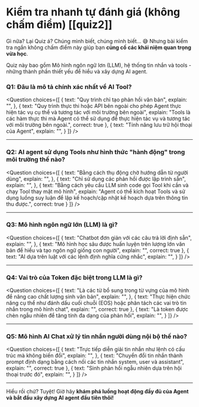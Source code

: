 # Kiểm tra nhanh tự đánh giá (không chấm điểm) [[quiz2]] 

Gì nữa? Lại Quiz á? Chúng mình biết, chúng mình biết... 😅 Nhưng bài kiểm tra ngắn không chấm điểm này giúp bạn **củng cố các khái niệm quan trọng vừa học**.

Quiz này bao gồm Mô hình ngôn ngữ lơn (LLM), hệ thống tin nhắn và tools - những thành phần thiết yếu để hiểu và xây dựng AI agent.

### Q1: Đâu là mô tả chính xác nhất về AI Tool?

<Question
choices={[
{
text: "Quy trình chỉ tạo phản hồi văn bản",
explain: "",
},
{
text: "Quy trình thực thi hoặc API bên ngoài cho phép Agent thực hiện tác vụ cụ thể và tương tác với môi trường bên ngoài",
explain: "Tools là các hàm thực thi mà Agent có thể sử dụng để thực hiện tác vụ và tương tác với môi trường bên ngoài.",
correct: true
},
{
text: "Tính năng lưu trữ hội thoại của Agent",
explain: "",
}
]}
/>

---

### Q2: AI agent sử dụng Tools như hình thức "hành động" trong môi trường thế nào?

<Question
choices={[
{
text: "Bằng cách thụ động chờ hướng dẫn từ người dùng",
explain: "",
},
{
text: "Chỉ sử dụng các phản hồi được lập trình sẵn",
explain: "",
},
{
text: "Bằng cách yêu cầu LLM sinh code gọi Tool khi cần và chạy Tool thay mặt mô hình",
explain: "Agent có thể kích hoạt Tools và sử dụng luồng suy luận để lập kế hoạch/cập nhật kế hoạch dựa trên thông tin thu được.",
correct: true
}
]}
/>

---

### Q3: Mô hình ngôn ngữ lớn (LLM) là gì?

<Question
choices={[
{
text: "Chatbot đơn giản với các câu trả lời định sẵn",
explain: "",
},
{
text: "Mô hình học sâu được huấn luyện trên lượng lớn văn bản để hiểu và tạo ngôn ngữ giống con người",
explain: "",
correct: true
},
{
text: "AI dựa trên luật với các lệnh định nghĩa cứng nhắc",
explain: "",
}
]}
/>

---

### Q4: Vai trò của Token đặc biệt trong LLM là gì?

<Question
choices={[
{
text: "Là các từ bổ sung trong từ vựng của mô hình để nâng cao chất lượng sinh văn bản",
explain: "",
},
{
text: "Thực hiện chức năng cụ thể như đánh dấu cuối chuỗi (EOS) hoặc phân tách các vai trò tin nhắn trong mô hình chat",
explain: "",
correct: true
},
{
text: "Là token được chèn ngẫu nhiên để tăng tính đa dạng của phản hồi",
explain: "",
}
]}
/>

---

### Q5: Mô hình AI Chat xử lý tin nhắn người dùng nội bộ thế nào?

<Question
choices={[
{
text: "Trực tiếp diễn giải tin nhắn như lệnh có cấu trúc mà không biến đổi",
explain: "",
},
{
text: "Chuyển đổi tin nhắn thành prompt định dạng bằng cách nối các tin nhắn system, user và assistant",
explain: "",
correct: true
},
{
text: "Sinh phản hồi ngẫu nhiên dựa trên hội thoại trước đó",
explain: "",
}
]}
/>

---

Hiểu rồi chứ? Tuyệt! Giờ hãy **khám phá luồng hoạt động đầy đủ của Agent và bắt đầu xây dựng AI agent đầu tiên thôi!**